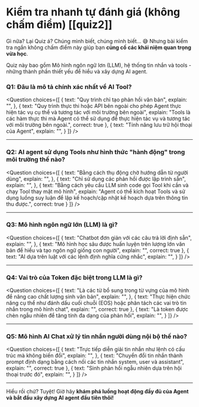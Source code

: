 # Kiểm tra nhanh tự đánh giá (không chấm điểm) [[quiz2]] 

Gì nữa? Lại Quiz á? Chúng mình biết, chúng mình biết... 😅 Nhưng bài kiểm tra ngắn không chấm điểm này giúp bạn **củng cố các khái niệm quan trọng vừa học**.

Quiz này bao gồm Mô hình ngôn ngữ lơn (LLM), hệ thống tin nhắn và tools - những thành phần thiết yếu để hiểu và xây dựng AI agent.

### Q1: Đâu là mô tả chính xác nhất về AI Tool?

<Question
choices={[
{
text: "Quy trình chỉ tạo phản hồi văn bản",
explain: "",
},
{
text: "Quy trình thực thi hoặc API bên ngoài cho phép Agent thực hiện tác vụ cụ thể và tương tác với môi trường bên ngoài",
explain: "Tools là các hàm thực thi mà Agent có thể sử dụng để thực hiện tác vụ và tương tác với môi trường bên ngoài.",
correct: true
},
{
text: "Tính năng lưu trữ hội thoại của Agent",
explain: "",
}
]}
/>

---

### Q2: AI agent sử dụng Tools như hình thức "hành động" trong môi trường thế nào?

<Question
choices={[
{
text: "Bằng cách thụ động chờ hướng dẫn từ người dùng",
explain: "",
},
{
text: "Chỉ sử dụng các phản hồi được lập trình sẵn",
explain: "",
},
{
text: "Bằng cách yêu cầu LLM sinh code gọi Tool khi cần và chạy Tool thay mặt mô hình",
explain: "Agent có thể kích hoạt Tools và sử dụng luồng suy luận để lập kế hoạch/cập nhật kế hoạch dựa trên thông tin thu được.",
correct: true
}
]}
/>

---

### Q3: Mô hình ngôn ngữ lớn (LLM) là gì?

<Question
choices={[
{
text: "Chatbot đơn giản với các câu trả lời định sẵn",
explain: "",
},
{
text: "Mô hình học sâu được huấn luyện trên lượng lớn văn bản để hiểu và tạo ngôn ngữ giống con người",
explain: "",
correct: true
},
{
text: "AI dựa trên luật với các lệnh định nghĩa cứng nhắc",
explain: "",
}
]}
/>

---

### Q4: Vai trò của Token đặc biệt trong LLM là gì?

<Question
choices={[
{
text: "Là các từ bổ sung trong từ vựng của mô hình để nâng cao chất lượng sinh văn bản",
explain: "",
},
{
text: "Thực hiện chức năng cụ thể như đánh dấu cuối chuỗi (EOS) hoặc phân tách các vai trò tin nhắn trong mô hình chat",
explain: "",
correct: true
},
{
text: "Là token được chèn ngẫu nhiên để tăng tính đa dạng của phản hồi",
explain: "",
}
]}
/>

---

### Q5: Mô hình AI Chat xử lý tin nhắn người dùng nội bộ thế nào?

<Question
choices={[
{
text: "Trực tiếp diễn giải tin nhắn như lệnh có cấu trúc mà không biến đổi",
explain: "",
},
{
text: "Chuyển đổi tin nhắn thành prompt định dạng bằng cách nối các tin nhắn system, user và assistant",
explain: "",
correct: true
},
{
text: "Sinh phản hồi ngẫu nhiên dựa trên hội thoại trước đó",
explain: "",
}
]}
/>

---

Hiểu rồi chứ? Tuyệt! Giờ hãy **khám phá luồng hoạt động đầy đủ của Agent và bắt đầu xây dựng AI agent đầu tiên thôi!**